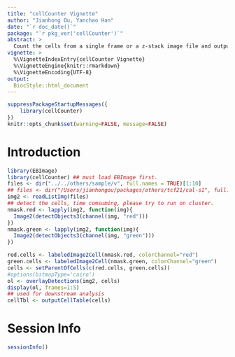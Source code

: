 ```yaml
---
title: "cellCounter Vignette"
author: "Jianhong Ou, Yanchao Han"
date: "`r doc_date()`"
package: "`r pkg_ver('cellCounter')`"
abstract: >
  Count the cells from a single frame or a z-stack image file and output xml for imageJ
vignette: >
  %\VignetteIndexEntry{cellCounter Vignette}
  %\VignetteEngine{knitr::rmarkdown}
  %\VignetteEncoding{UTF-8}
output:
  BiocStyle::html_document
---
```


```r
suppressPackageStartupMessages({
    library(cellCounter)
})
knitr::opts_chunk$set(warning=FALSE, message=FALSE)
```

# Introduction

```r
library(EBImage)
library(cellCounter) ## must load EBImage first.
files <- dir("../../others/sample/v", full.names = TRUE)[1:10]
## files <- dir("/Users/jianhongou/packages/others/tcf21/cal-s1", full.names = TRUE)
img2 <- readListImg(files)
## detect the cells, time comsuming, please try to run on cluster.
nmask.red <- lapply(img2, function(img){
  Image2(detectObjects3(channel(img, "red")))
})
nmask.green <- lapply(img2, function(img){
  Image2(detectObjects3(channel(img, "green")))
})

red.cells <- labeledImage2Cell(nmask.red, colorChannel="red")
green.cells <- labeledImage2Cell(nmask.green, colorChannel="green")
cells <- setParentOfCells(c(red.cells, green.cells))
#options(bitmapType='cairo')
ol <- overlayDetections(img2, cells)
display(ol, frames=1:5)
## used for downstream analysis
cellTbl <- outputCellTable(cells)
```


# Session Info
```r
sessionInfo()
```
